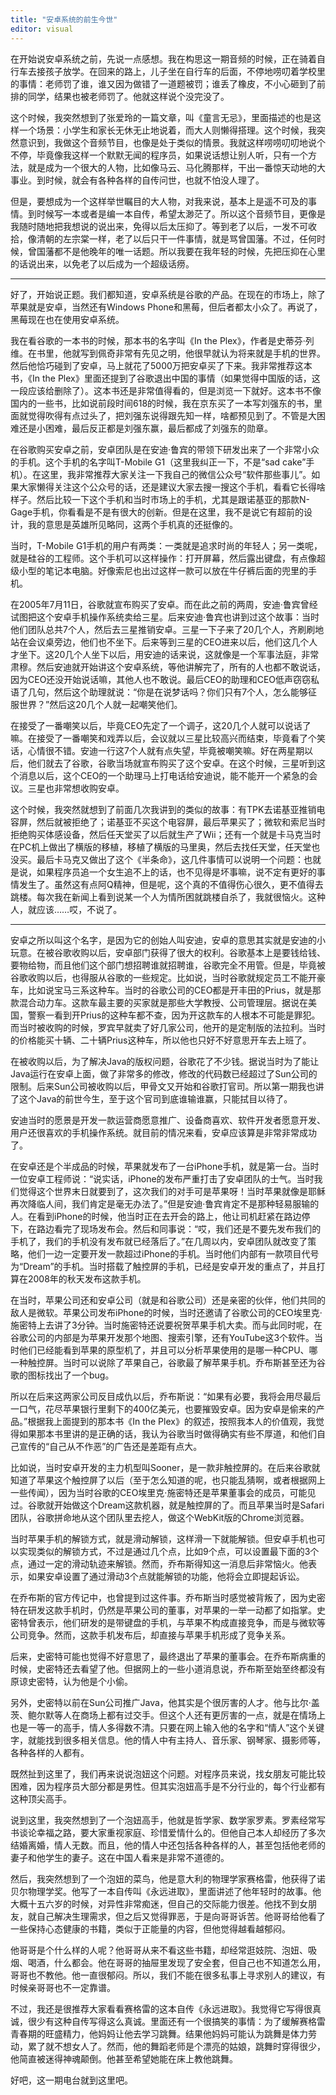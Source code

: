 ```yaml
---
title: "安卓系统的前生今世"
editor: visual
---
```


在开始说安卓系统之前，先说一点感想。我在构思这一期音频的时候，正在骑着自行车去接孩子放学。在回来的路上，儿子坐在自行车的后面，不停地唠叨着学校里的事情：老师罚了谁，谁又因为做错了一道题被罚；谁丢了橡皮，不小心砸到了前排的同学，结果也被老师罚了。他就这样说个没完没了。

这个时候，我突然想到了张爱玲的一篇文章，叫《童言无忌》，里面描述的也是这样一个场景：小学生和家长无休无止地说着，而大人则懒得搭理。这个时候，我突然意识到，我做这个音频节目，也像是处于类似的情景。我就这样唠唠叨叨地说个不停，毕竟像我这样一个默默无闻的程序员，如果说话想让别人听，只有一个方法，就是成为一个很大的人物，比如像马云、马化腾那样，干出一番惊天动地的大事业。到时候，就会有各种各样的自传问世，也就不怕没人理了。

但是，要想成为一个这样举世瞩目的大人物，对我来说，基本上是遥不可及的事情。到时候写一本或者是编一本自传，希望太渺茫了。所以这个音频节目，更像是我随时随地把我想说的说出来，免得以后太压抑了。等到老了以后，一发不可收拾，像清朝的左宗棠一样，老了以后只干一件事情，就是骂曾国藩。不过，任何时候，曾国藩都不是他晚年的唯一话题。所以我要在我年轻的时候，先把压抑在心里的话说出来，以免老了以后成为一个超级话痨。

------------------------------------------------------------------------

好了，开始说正题。我们都知道，安卓系统是谷歌的产品。在现在的市场上，除了苹果就是安卓，当然还有Windows Phone和黑莓，但后者都太小众了。再说了，黑莓现在也在使用安卓系统。

我在看谷歌的一本书的时候，那本书的名字叫《In the Plex》，作者是史蒂芬·列维。在书里，他就写到佩奇非常有先见之明，他很早就认为将来就是手机的世界。然后他恰巧碰到了安卓，马上就花了5000万把安卓买了下来。我非常推荐这本书，《In the Plex》里面还提到了谷歌退出中国的事情（如果觉得中国版的话，这一段应该给删除了）。这本书还是非常值得看的，但是浏览一下就好。这本书不像国内的一些书，比如说前段时间618的时候，我在京东买了一本写刘强东的书，里面就觉得吹得有点过头了，把刘强东说得跟先知一样，啥都预见到了。不管是大困难还是小困难，最后反正都是刘强东赢，最后都成了刘强东的勋章。

在谷歌购买安卓之前，安卓团队是在安迪·鲁宾的带领下研发出来了一个非常小众的手机。这个手机的名字叫T-Mobile G1（这里我纠正一下，不是“sad cake”手机）。在这里，我非常推荐大家关注一下我自己的微信公众号“软件那些事儿”。如果大家懒得关注这个公众号的话，还是建议大家去搜一搜这个手机，看看它长得啥样子。然后比较一下这个手机和当时市场上的手机，尤其是跟诺基亚的那款N-Gage手机，你看看是不是有很大的创新。但是在这里，我不是说它有超前的设计，我的意思是英雄所见略同，这两个手机真的还挺像的。

当时，T-Mobile G1手机的用户有两类：一类就是追求时尚的年轻人；另一类呢，就是硅谷的工程师。这个手机可以这样操作：打开屏幕，然后露出键盘，有点像超级小型的笔记本电脑。好像索尼也出过这样一款可以放在牛仔裤后面的兜里的手机。

在2005年7月11日，谷歌就宣布购买了安卓。而在此之前的两周，安迪·鲁宾曾经试图把这个安卓手机操作系统卖给三星。后来安迪·鲁宾也讲到过这个故事：当时他们团队总共7个人，然后去三星推销安卓。三星一下子来了20几个人，齐刷刷地站在会议桌旁边，他们也不坐下。后来等到三星的CEO进来以后，他们这几个人才坐下。这20几个人坐下以后，用安迪的话来说，这就像是一个军事法庭，非常肃穆。然后安迪就开始讲这个安卓系统，等他讲解完了，所有的人也都不敢说话，因为CEO还没开始说话嘛，其他人也不敢说。最后CEO的助理和CEO低声窃窃私语了几句，然后这个助理就说：“你是在说梦话吗？你们只有7个人，怎么能够征服世界？”然后这20几个人就一起嘲笑他们。

在接受了一番嘲笑以后，毕竟CEO先定了一个调子，这20几个人就可以说话了嘛。在接受了一番嘲笑和戏弄以后，会议就以三星比较高兴而结束，毕竟看了个笑话，心情很不错。安迪一行这7个人就有点失望，毕竟被嘲笑嘛。好在两星期以后，他们就去了谷歌，谷歌当场就宣布购买了这个安卓。在这个时候，三星听到这个消息以后，这个CEO的一个助理马上打电话给安迪说，能不能开一个紧急的会议。三星也非常想收购安卓。

这个时候，我突然就想到了前面几次我讲到的类似的故事：有TPK去诺基亚推销电容屏，然后就被拒绝了；诺基亚不买这个电容屏，最后苹果买了；微软和索尼当时拒绝购买体感设备，然后任天堂买了以后就生产了Wii；还有一个就是卡马克当时在PC机上做出了横版的移植，移植了横版的马里奥，然后去找任天堂，任天堂也没买。最后卡马克又做出了这个《半条命》，这几件事情可以说明一个问题：也就是说，如果程序员追一个女生追不上的话，也不见得是坏事嘛，说不定有更好的事情发生了。虽然这有点阿Q精神，但是呢，这个真的不值得伤心很久，更不值得去跳楼。每次我在新闻上看到说某一个人为情所困就跳楼自杀了，我就很恼火。这种人，就应该……哎，不说了。

------------------------------------------------------------------------

安卓之所以叫这个名字，是因为它的创始人叫安迪，安卓的意思其实就是安迪的小玩意。在被谷歌收购以后，安卓部门获得了很大的权利。谷歌基本上是要钱给钱、要物给物，而且他们这个部门想招聘谁就招聘谁，谷歌完全不用管。但是，毕竟被谷歌收购以后，也得服从谷歌的一些规定。比如说，当时谷歌就规定员工不能开豪车，比如说宝马三系这种车。当时的谷歌公司的CEO都是开丰田的Prius，就是那款混合动力车。这款车最主要的买家就是那些大学教授、公司管理层。据说在美国，警察一看到开Prius的这种车都不查，因为开这款车的人根本不可能是罪犯。而当时被收购的时候，罗宾早就卖了好几家公司，他开的是定制版的法拉利。当时的价格能买十辆、二十辆Prius这种车，所以他也只好不好意思开车去上班了。

在被收购以后，为了解决Java的版权问题，谷歌花了不少钱。据说当时为了能让Java运行在安卓上面，做了非常多的修改，修改的代码数已经超过了Sun公司的限制。后来Sun公司被收购以后，甲骨文又开始和谷歌打官司。所以第一期我也讲了这个Java的前世今生，至于这个官司到底谁输谁赢，只能拭目以待了。

安迪当时的愿景是开发一款运营商愿意推广、设备商喜欢、软件开发者愿意开发、用户还很喜欢的手机操作系统。就目前的情况来看，安卓应该算是非常非常成功了。

在安卓还是个半成品的时候，苹果就发布了一台iPhone手机，就是第一台。当时一位安卓工程师说：“说实话，iPhone的发布严重打击了安卓团队的士气。当时我们觉得这个世界末日就要到了，这次我们的对手可是苹果呀！当时苹果就像是耶稣再次降临人间，我们肯定是毫无办法了。”但是安迪·鲁宾肯定不是那种轻易服输的人。在看到iPhone的时候，他当时正在去开会的路上，他让司机赶紧在路边停下，在路边看完了现场发布会。然后和同事说：“哎，我们还是不要先发布我们的手机了，我们的手机没有发布就已经落后了。”在几周以内，安卓团队就改变了策略，他们一边一定要开发一款超过iPhone的手机。当时他们内部有一款项目代号为“Dream”的手机。当时搭载了触控屏的手机，已经是安卓开发的重点了，并且打算在2008年的秋天发布这款手机。

在当时，苹果公司还和安卓公司（就是和谷歌公司）还是亲密的伙伴，他们共同的敌人是微软。苹果公司发布iPhone的时候，当时还邀请了谷歌公司的CEO埃里克·施密特上去讲了3分钟。当时施密特还说要祝贺苹果手机大卖。而与此同时呢，在谷歌公司的内部是为苹果开发那个地图、搜索引擎，还有YouTube这3个软件。当时他们已经能看到苹果的原型机了，并且可以分析苹果使用的是哪一种CPU、哪一种触控屏。当时可以说除了苹果自己，谷歌最了解苹果手机。乔布斯甚至还为谷歌的图标找出了一个bug。

所以在后来这两家公司反目成仇以后，乔布斯说：“如果有必要，我将会用尽最后一口气，花尽苹果银行里剩下的400亿美元，也要摧毁安卓。因为安卓是偷来的产品。”根据我上面提到的那本书《In the Plex》的叙述，按照我本人的价值观，我觉得如果那本书里讲的是正确的话，我认为谷歌当时做得确实有些不厚道，和他们自己宣传的“自己从不作恶”的广告还是差距有点大。

比如说，当时安卓开发的主力机型叫Sooner，是一款非触控屏的。在后来谷歌就知道了苹果这个触控屏了以后（至于怎么知道的呢，也只能乱猜啊，或者根据网上一些传闻），因为当时谷歌的CEO埃里克·施密特还是苹果董事会的成员，可能见过。谷歌就开始做这个Dream这款机器，就是触控屏的了。而且苹果当时是Safari团队，谷歌拼命地从这个团队里去挖人，做这个WebKit版的Chrome浏览器。

当时苹果手机的解锁方式，就是滑动解锁，这样滑一下就能解锁。但安卓手机也可以实现类似的解锁方式，不过是通过几个点，比如9个点，可以设置最下面的3个点，通过一定的滑动轨迹来解锁。然而，乔布斯得知这一消息后非常恼火。他表示，如果安卓设置了通过滑动3个点就能解锁的功能，他将会立即提起诉讼。

在乔布斯的官方传记中，也曾提到过这件事。乔布斯当时感觉被背叛了，因为史密特在研发这款手机时，仍然是苹果公司的董事，对苹果的一举一动都了如指掌。史密特曾表示，他们研发的是带键盘的手机，与苹果不构成直接竞争，而是与微软等公司竞争。然而，这款手机发布后，却直接与苹果手机形成了竞争关系。

后来，史密特可能也觉得不好意思了，最终退出了苹果的董事会。在乔布斯病重的时候，史密特还去看望了他。但据网上的一些小道消息说，乔布斯至始至终都没有原谅史密特，认为他是个小偷。

另外，史密特以前在Sun公司推广Java，他其实是个很厉害的人才。他与比尔·盖茨、鲍尔默等人在商场上都有过交手。但这个人还有更厉害的一点，就是在情场上也是一等一的高手，情人多得数不清。只要在网上输入他的名字和“情人”这个关键字，就能找到很多相关信息。他的情人中有主持人、音乐家、钢琴家、摄影师等，各种各样的人都有。

既然扯到这里了，我们再来说说泡妞这个问题。对程序员来说，找女朋友可能比较困难，因为程序员大部分都是男性。但其实泡妞高手是不分行业的，每个行业都有这种顶尖高手。

说到这里，我突然想到了一个泡妞高手，他就是哲学家、数学家罗素。罗素经常写书谈论幸福之路，要大家重视家庭、珍惜爱情什么的。但他自己本人却经历了多次结婚离婚，情人无数。而且，他的情人中还包括各种各样的人，甚至包括他老师的妻子和他学生的妻子。这在中国人看来是非常不道德的。

然后，我突然想到了一个泡妞的菜鸟，他是意大利的物理学家赛格雷，他获得了诺贝尔物理学奖。他写了一本自传叫《永远进取》，里面讲述了他年轻时的故事。他大概十五六岁的时候，对异性非常痴迷，但自己的交际能力很差。他找不到女朋友，就自己解决生理需求，但之后又觉得罪恶，于是向哥哥诉苦。他哥哥给他看了一些保持心态健康的书籍，类似于正能量的内容，但他觉得越看越郁闷。

他哥哥是个什么样的人呢？他哥哥从来不看这些书籍，却经常逛妓院、泡妞、吸烟、喝酒，什么都会。他在哥哥的抽屉里发现了安全套，但自己也不知道怎么用，哥哥也不教他。他一直很郁闷。所以，我们不能在很多私事上寻求别人的建议，有时候亲哥哥也不一定靠谱。

不过，我还是很推荐大家看看赛格雷的这本自传《永远进取》。我觉得它写得很真诚，很少有这种自传写得这么真诚。里面还有一个很搞笑的事情：为了缓解赛格雷青春期的旺盛精力，他妈妈让他去学习跳舞。结果他妈妈可能认为跳舞是体力劳动，累了就不想女人了。然而，他的舞蹈老师是个漂亮的姑娘，跳舞时穿得很少，他简直被迷得神魂颠倒。他甚至希望她能在床上教他跳舞。

好吧，这一期电台就到这里吧。
